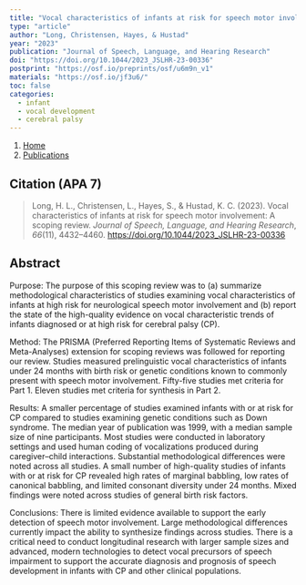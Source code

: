 ```yaml
---
title: "Vocal characteristics of infants at risk for speech motor involvement: A scoping review"
type: "article"
author: "Long, Christensen, Hayes, & Hustad"
year: "2023"
publication: "Journal of Speech, Language, and Hearing Research"
doi: "https://doi.org/10.1044/2023_JSLHR-23-00336"
postprint: "https://osf.io/preprints/osf/u6m9n_v1" 
materials: "https://osf.io/jf3u6/"
toc: false
categories:
  - infant
  - vocal development
  - cerebral palsy
---
```


```{=html}
<nav aria-label="breadcrumb">
  <ol class="breadcrumb">
    <li class="breadcrumb-item"><a href="../../index.html">Home</a></li>
    <li class="breadcrumb-item"><a href="../../publications.html">Publications</a></li>
  </ol>
</nav>
```

## Citation (APA 7)

> Long, H. L., Christensen, L., Hayes, S., & Hustad, K. C. (2023). Vocal characteristics of infants at risk for speech motor involvement: A scoping review. *Journal of Speech, Language, and Hearing Research*, *66*(11), 4432--4460. <https://doi.org/10.1044/2023_JSLHR-23-00336>

## Abstract

Purpose: The purpose of this scoping review was to (a) summarize methodological characteristics of studies examining vocal characteristics of infants at high risk for neurological speech motor involvement and (b) report the state of the high-quality evidence on vocal characteristic trends of infants diagnosed or at high risk for cerebral palsy (CP).

Method: The PRISMA (Preferred Reporting Items of Systematic Reviews and Meta-Analyses) extension for scoping reviews was followed for reporting our review. Studies measured prelinguistic vocal characteristics of infants under 24 months with birth risk or genetic conditions known to commonly present with speech motor involvement. Fifty-five studies met criteria for Part 1. Eleven studies met criteria for synthesis in Part 2.

Results: A smaller percentage of studies examined infants with or at risk for CP compared to studies examining genetic conditions such as Down syndrome. The median year of publication was 1999, with a median sample size of nine participants. Most studies were conducted in laboratory settings and used human coding of vocalizations produced during caregiver--child interactions. Substantial methodological differences were noted across all studies. A small number of high-quality studies of infants with or at risk for CP revealed high rates of marginal babbling, low rates of canonical babbling, and limited consonant diversity under 24 months. Mixed findings were noted across studies of general birth risk factors.

Conclusions: There is limited evidence available to support the early detection of speech motor involvement. Large methodological differences currently impact the ability to synthesize findings across studies. There is a critical need to conduct longitudinal research with larger sample sizes and advanced, modern technologies to detect vocal precursors of speech impairment to support the accurate diagnosis and prognosis of speech development in infants with CP and other clinical populations.
